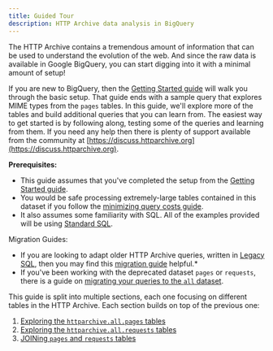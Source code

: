 ```yaml
---
title: Guided Tour
description: HTTP Archive data analysis in BigQuery
---
```



The HTTP Archive contains a tremendous amount of information that can be used to understand the evolution of the web. And since the raw data is available in Google BigQuery, you can start digging into it with a minimal amount of setup!

If you are new to BigQuery, then the [Getting Started guide](./getting-started.md) will walk you through the basic setup. That guide ends with a sample query that explores MIME types from the `pages` tables. In this guide, we'll explore more of the tables and build additional queries that you can learn from. The easiest way to get started is by following along, testing some of the queries and learning from them. If you need any help then there is plenty of support available from the community at [https://discuss.httparchive.org](https://discuss.httparchive.org).

**Prerequisites:**

- This guide assumes that you've completed the setup from the [Getting Started guide](./getting-started.md).
- You would be safe processing extremely-large tables contained in this dataset if you follow the [minimizing query costs guide](/guides/minimizing-costs/).
- It also assumes some familiarity with SQL. All of the examples provided will be using [Standard SQL](https://cloud.google.com/bigquery/docs/reference/standard-sql/).

Migration Guides:

- If you are looking to adapt older HTTP Archive queries, written in [Legacy SQL](https://cloud.google.com/bigquery/docs/reference/legacy-sql), then you may find this [migration guide](https://cloud.google.com/bigquery/docs/reference/standard-sql/migrating-from-legacy-sql) helpful.*
- If you've been working with the deprecated dataset `pages` or `requests`, there is a guide on [migrating your queries to the `all` dataset](/guides/migrating-to-all-dataset/).

This guide is split into multiple sections, each one focusing on different tables in the HTTP Archive. Each section builds on top of the previous one:

1. [Exploring the `httparchive.all.pages` tables](https://colab.research.google.com/github/rviscomi/har.fyi/blob/main/workbooks/exploring_httparchive-all-pages_tables.ipynb)
2. [Exploring the `httparchive.all.requests` tables](https://colab.research.google.com/github/rviscomi/har.fyi/blob/main/workbooks/exploring_httparchive-all-requests_tables.ipynb)
3. [JOINing `pages` and `requests` tables](https://colab.research.google.com/github/rviscomi/har.fyi/blob/main/workbooks/exploring_pages_and_requests_tables_joined.ipynb)

